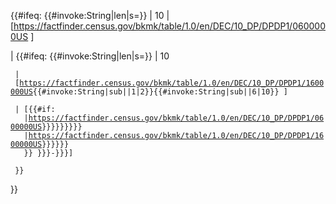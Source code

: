 {{#ifeq: {{#invoke:String|len|s={{{cs|}}}}} | 10
| [https://factfinder.census.gov/bkmk/table/1.0/en/DEC/10_DP/DPDP1/0600000US{{{cs}}} {{{cs}}}]

| {{#ifeq: {{#invoke:String|len|s={{{p|}}}}} | 10
  | [https://factfinder.census.gov/bkmk/table/1.0/en/DEC/10_DP/DPDP1/1600000US{{#invoke:String|sub|{{{p}}}|1|2}}{{#invoke:String|sub|{{{p}}}|6|10}} {{{p}}}]

  | [{{#if:{{{county|}}}{{{3|}}}
    |https://factfinder.census.gov/bkmk/table/1.0/en/DEC/10_DP/DPDP1/0600000US{{{state|{{{1}}}}}}{{{county|{{{3}}}}}}{{{place|{{{2}}}}}}
    |https://factfinder.census.gov/bkmk/table/1.0/en/DEC/10_DP/DPDP1/1600000US{{{state|{{{1}}}}}}{{{place|{{{2}}}}}}
    }} {{{state|{{{1}}}}}}-{{{place|{{{2}}}}}}]

  }}
}}<noinclude>
{{Documentation}}
</noinclude>